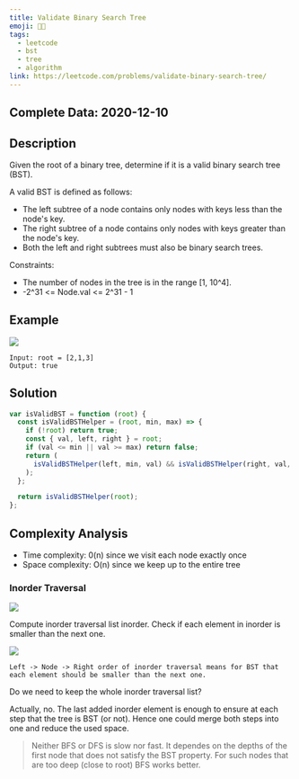 ```yaml
---
title: Validate Binary Search Tree
emoji: 👨‍💻
tags:
  - leetcode
  - bst
  - tree
  - algorithm
link: https://leetcode.com/problems/validate-binary-search-tree/
---
```


## Complete Data: 2020-12-10

## Description

Given the root of a binary tree, determine if it is a valid binary search tree (BST).

A valid BST is defined as follows:

- The left subtree of a node contains only nodes with keys less than the node's key.
- The right subtree of a node contains only nodes with keys greater than the node's key.
- Both the left and right subtrees must also be binary search trees.

Constraints:

- The number of nodes in the tree is in the range [1, 10^4].
- -2^31 <= Node.val <= 2^31 - 1

## Example

![](https://assets.leetcode.com/uploads/2020/12/01/tree1.jpg)

```
Input: root = [2,1,3]
Output: true
```

## Solution

```ts
var isValidBST = function (root) {
  const isValidBSTHelper = (root, min, max) => {
    if (!root) return true;
    const { val, left, right } = root;
    if (val <= min || val >= max) return false;
    return (
      isValidBSTHelper(left, min, val) && isValidBSTHelper(right, val, max)
    );
  };

  return isValidBSTHelper(root);
};
```

## Complexity Analysis

- Time complexity: 0(n) since we visit each node exactly once
- Space complexity: O(n) since we keep up to the entire tree

### Inorder Traversal

![](https://leetcode.com/problems/validate-binary-search-tree/Figures/145_transverse.png)

Compute inorder traversal list inorder.
Check if each element in inorder is smaller than the next one.

![](https://leetcode.com/problems/validate-binary-search-tree/Figures/98/98_bst_inorder.png)

`Left -> Node -> Right order of inorder traversal means for BST that each element should be smaller than the next one.`

Do we need to keep the whole inorder traversal list?

Actually, no. The last added inorder element is enough to ensure at each step that the tree is BST (or not). Hence one could merge both steps into one and reduce the used space.

> Neither BFS or DFS is slow nor fast. It dependes on the depths of the first node that does not satisfy the BST property. For such nodes that are too deep (close to root) BFS works better.
